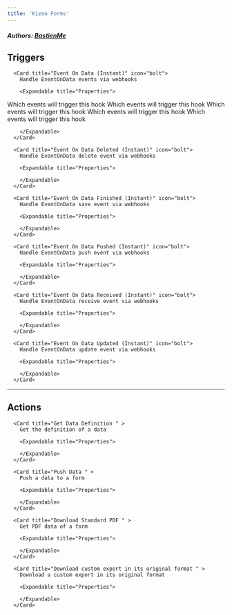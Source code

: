 ```yaml
---
title: 'Kizeo Forms'
---
```


##### Authors: [BastienMe](https://github.com/BastienMe)


## Triggers


      <Card title="Event On Data (Instant)" icon="bolt">
        Handle EventOnData events via webhooks

        <Expandable title="Properties">
          
<ResponseField name="Form" required type="Dropdown">

</ResponseField>
            
<ResponseField name="Events" required type="Static_dropdown">
Which events will trigger this hook
</ResponseField>
            
<ResponseField name="Events"  type="Static_dropdown">
Which events will trigger this hook
</ResponseField>
            
<ResponseField name="Events"  type="Static_dropdown">
Which events will trigger this hook
</ResponseField>
            
<ResponseField name="Events"  type="Static_dropdown">
Which events will trigger this hook
</ResponseField>
            
<ResponseField name="Events"  type="Static_dropdown">
Which events will trigger this hook
</ResponseField>
              
        </Expandable>
      </Card>
  
      <Card title="Event On Data Deleted (Instant)" icon="bolt">
        Handle EventOnData delete event via webhooks

        <Expandable title="Properties">
          
<ResponseField name="Form" required type="Dropdown">

</ResponseField>
              
        </Expandable>
      </Card>
  
      <Card title="Event On Data Finished (Instant)" icon="bolt">
        Handle EventOnData save event via webhooks

        <Expandable title="Properties">
          
<ResponseField name="Form" required type="Dropdown">

</ResponseField>
              
        </Expandable>
      </Card>
  
      <Card title="Event On Data Pushed (Instant)" icon="bolt">
        Handle EventOnData push event via webhooks

        <Expandable title="Properties">
          
<ResponseField name="Form" required type="Dropdown">

</ResponseField>
              
        </Expandable>
      </Card>
  
      <Card title="Event On Data Received (Instant)" icon="bolt">
        Handle EventOnData receive event via webhooks

        <Expandable title="Properties">
          
<ResponseField name="Form" required type="Dropdown">

</ResponseField>
              
        </Expandable>
      </Card>
  
      <Card title="Event On Data Updated (Instant)" icon="bolt">
        Handle EventOnData update event via webhooks

        <Expandable title="Properties">
          
<ResponseField name="Form" required type="Dropdown">

</ResponseField>
              
        </Expandable>
      </Card>
  

---

## Actions


      <Card title="Get Data Definition " >
        Get the definition of a data

        <Expandable title="Properties">
          
<ResponseField name="Form" required type="Dropdown">

</ResponseField>
            
<ResponseField name="Data Id" required type="Number">

</ResponseField>
              
        </Expandable>
      </Card>
  
      <Card title="Push Data " >
        Push a data to a form

        <Expandable title="Properties">
          
<ResponseField name="Form" required type="Dropdown">

</ResponseField>
            
<ResponseField name="User" required type="Dropdown">

</ResponseField>
            
<ResponseField name="Form" required type="Dynamic">

</ResponseField>
              
        </Expandable>
      </Card>
  
      <Card title="Download Standard PDF " >
        Get PDF data of a form

        <Expandable title="Properties">
          
<ResponseField name="Form" required type="Dropdown">

</ResponseField>
            
<ResponseField name="Data Id" required type="Number">

</ResponseField>
              
        </Expandable>
      </Card>
  
      <Card title="Download custom export in its original format " >
        Download a custom export in its original format

        <Expandable title="Properties">
          
<ResponseField name="Form" required type="Dropdown">

</ResponseField>
            
<ResponseField name="Export" required type="Dropdown">

</ResponseField>
            
<ResponseField name="Export in PDF" required type="Checkbox">

</ResponseField>
            
<ResponseField name="Data Id" required type="Number">

</ResponseField>
              
        </Expandable>
      </Card>
  
